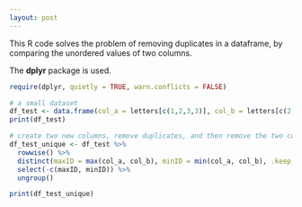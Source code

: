 ```yaml
---
layout: post
---
```


This R code solves the problem of removing duplicates in a dataframe, by comparing the unordered values of two columns. 

The **dplyr** package is used.

```r

require(dplyr, quietly = TRUE, warn.conflicts = FALSE)

# a small dataset
df_test <- data.frame(col_a = letters[c(1,2,3,3)], col_b = letters[c(2,1,3,3)], len = 1:4, stringsAsFactors = F)
print(df_test)

# create two new columns, remove duplicates, and then remove the two columns
df_test_unique <- df_test %>%
  rowwise() %>%
  distinct(maxID = max(col_a, col_b), minID = min(col_a, col_b), .keep_all = T) %>%
  select(-c(maxID, minID)) %>%
  ungroup()

print(df_test_unique)
```
